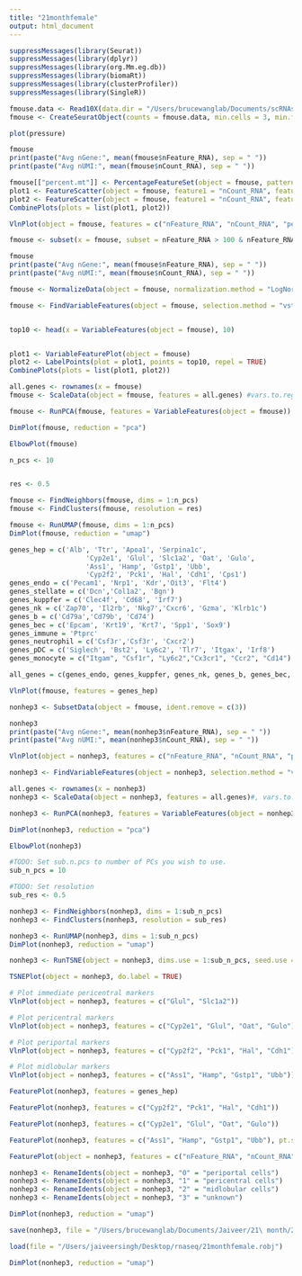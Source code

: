 ```yaml
---
title: "21monthfemale"
output: html_document
---
```


```r
suppressMessages(library(Seurat))
suppressMessages(library(dplyr))
suppressMessages(library(org.Mm.eg.db))
suppressMessages(library(biomaRt))
suppressMessages(library(clusterProfiler))
suppressMessages(library(SingleR))
```

```r
fmouse.data <- Read10X(data.dir = "/Users/brucewanglab/Documents/scRNAseq_data/Maca_filtered/MACA_21m_F_HEPATOCYTES_54_filtered")
fmouse <- CreateSeuratObject(counts = fmouse.data, min.cells = 3, min.features = 0, project = "mouse1")
```

```r
plot(pressure)
```

```r
fmouse
print(paste("Avg nGene:", mean(fmouse$nFeature_RNA), sep = " "))
print(paste("Avg nUMI:", mean(fmouse$nCount_RNA), sep = " "))
```

```r
fmouse[["percent.mt"]] <- PercentageFeatureSet(object = fmouse, pattern = "^mt-")
plot1 <- FeatureScatter(object = fmouse, feature1 = "nCount_RNA", feature2 = "percent.mt")
plot2 <- FeatureScatter(object = fmouse, feature1 = "nCount_RNA", feature2 = "nFeature_RNA")
CombinePlots(plots = list(plot1, plot2))
```

```r
VlnPlot(object = fmouse, features = c("nFeature_RNA", "nCount_RNA", "percent.mt"), ncol = 3)
```

```r
fmouse <- subset(x = fmouse, subset = nFeature_RNA > 100 & nFeature_RNA < 5000 & nCount_RNA > 200 & nCount_RNA < 30000)
```

```r
fmouse
print(paste("Avg nGene:", mean(fmouse$nFeature_RNA), sep = " "))
print(paste("Avg nUMI:", mean(fmouse$nCount_RNA), sep = " "))
```

```r
fmouse <- NormalizeData(object = fmouse, normalization.method = "LogNormalize", scale.factor = 10000)
```

```r

fmouse <- FindVariableFeatures(object = fmouse, selection.method = "vst", nfeatures = 2000)


top10 <- head(x = VariableFeatures(object = fmouse), 10)


plot1 <- VariableFeaturePlot(object = fmouse)
plot2 <- LabelPoints(plot = plot1, points = top10, repel = TRUE)
CombinePlots(plots = list(plot1, plot2))
```

```r
all.genes <- rownames(x = fmouse)
fmouse <- ScaleData(object = fmouse, features = all.genes) #vars.to.regress = "orig.ident")
```

```r
fmouse <- RunPCA(fmouse, features = VariableFeatures(object = fmouse))
```

```r
DimPlot(fmouse, reduction = "pca")
```

```r
ElbowPlot(fmouse)
```

```r
n_pcs <- 10


res <- 0.5

fmouse <- FindNeighbors(fmouse, dims = 1:n_pcs)
fmouse <- FindClusters(fmouse, resolution = res)
```

```r
fmouse <- RunUMAP(fmouse, dims = 1:n_pcs)
DimPlot(fmouse, reduction = "umap")
```


```r
genes_hep = c('Alb', 'Ttr', 'Apoa1', 'Serpina1c', 
                   'Cyp2e1', 'Glul', 'Slc1a2', 'Oat', 'Gulo',
                   'Ass1', 'Hamp', 'Gstp1', 'Ubb',
                   'Cyp2f2', 'Pck1', 'Hal', 'Cdh1', 'Cps1')
genes_endo = c('Pecam1', 'Nrp1', 'Kdr','Oit3', 'Flt4')
genes_stellate = c('Dcn','Col1a2', 'Bgn')
genes_kuppfer = c('Clec4f', 'Cd68', 'Irf7')
genes_nk = c('Zap70', 'Il2rb', 'Nkg7','Cxcr6', 'Gzma', 'Klrb1c')
genes_b = c('Cd79a','Cd79b', 'Cd74')
genes_bec = c('Epcam', 'Krt19', 'Krt7', 'Spp1', 'Sox9')
genes_immune = 'Ptprc'
genes_neutrophil = c('Csf3r','Csf3r', 'Cxcr2')
genes_pDC = c('Siglech', 'Bst2', 'Ly6c2', 'Tlr7', 'Itgax', 'Irf8')
genes_monocyte = c("Itgam", "Csf1r", "Ly6c2","Cx3cr1", "Ccr2", "Cd14")

all_genes = c(genes_endo, genes_kuppfer, genes_nk, genes_b, genes_bec, genes_immune, genes_stellate)
```

```r
VlnPlot(fmouse, features = genes_hep)
```

```r
nonhep3 <- SubsetData(object = fmouse, ident.remove = c(3))
```

```r
nonhep3
print(paste("Avg nGene:", mean(nonhep3$nFeature_RNA), sep = " "))
print(paste("Avg nUMI:", mean(nonhep3$nCount_RNA), sep = " "))
```

```r
VlnPlot(object = nonhep3, features = c("nFeature_RNA", "nCount_RNA", "percent.mt"), ncol = 3)
```

```r
nonhep3 <- FindVariableFeatures(object = nonhep3, selection.method = "vst", nfeatures = 2000)
```

```r
all.genes <- rownames(x = nonhep3)
nonhep3 <- ScaleData(object = nonhep3, features = all.genes)#, vars.to.regress = "orig.ident")
```

```r
nonhep3 <- RunPCA(nonhep3, features = VariableFeatures(object = nonhep3))
```

```r
DimPlot(nonhep3, reduction = "pca")
```

```r
ElbowPlot(nonhep3)
```

```r
#TODO: Set sub.n.pcs to number of PCs you wish to use.
sub_n_pcs = 10

#TODO: Set resolution 
sub_res <- 0.5

nonhep3 <- FindNeighbors(nonhep3, dims = 1:sub_n_pcs)
nonhep3 <- FindClusters(nonhep3, resolution = sub_res)
```

```r
nonhep3 <- RunUMAP(nonhep3, dims = 1:sub_n_pcs)
DimPlot(nonhep3, reduction = "umap")
```

```r
nonhep3 <- RunTSNE(object = nonhep3, dims.use = 1:sub_n_pcs, seed.use = 10)
```

```r
TSNEPlot(object = nonhep3, do.label = TRUE)
```

```r
# Plot immediate pericentral markers
VlnPlot(object = nonhep3, features = c("Glul", "Slc1a2"))
```

```r
# Plot pericentral markers
VlnPlot(object = nonhep3, features = c("Cyp2e1", "Glul", "Oat", "Gulo"))
```

```r
# Plot periportal markers
VlnPlot(object = nonhep3, features = c("Cyp2f2", "Pck1", "Hal", "Cdh1"))
```

```r
# Plot midlobular markers
VlnPlot(object = nonhep3, features = c("Ass1", "Hamp", "Gstp1", "Ubb"))
```

```r
FeaturePlot(nonhep3, features = genes_hep)
```

```r
FeaturePlot(nonhep3, features = c("Cyp2f2", "Pck1", "Hal", "Cdh1"))
```

```r
FeaturePlot(nonhep3, features = c("Cyp2e1", "Glul", "Oat", "Gulo"))
```

```r
FeaturePlot(nonhep3, features = c("Ass1", "Hamp", "Gstp1", "Ubb"), pt.size = 2)
```

```r
FeaturePlot(object = nonhep3, features = c("nFeature_RNA", "nCount_RNA"))
```

```r
nonhep3 <- RenameIdents(object = nonhep3, "0" = "periportal cells")
nonhep3 <- RenameIdents(object = nonhep3, "1" = "pericentral cells")
nonhep3 <- RenameIdents(object = nonhep3, "2" = "midlobular cells")
nonhep3 <- RenameIdents(object = nonhep3, "3" = "unknown")
```

```r
DimPlot(nonhep3, reduction = "umap")
```

```r
save(nonhep3, file = "/Users/brucewanglab/Documents/Jaiveer/21\ month/21monthfemale.Robj")
```

```r
load(file = "/Users/jaiveersingh/Desktop/rnaseq/21monthfemale.robj")
```

```r
DimPlot(nonhep3, reduction = "umap")
```

```r

```

```r

```
```r

```

```r

```

```r

```

```r

```

```r

```

